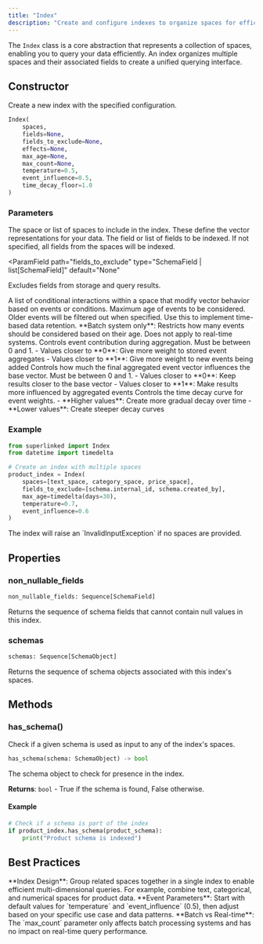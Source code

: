 ```yaml
---
title: "Index"
description: "Create and configure indexes to organize spaces for efficient data querying in Superlinked"
---
```


The `Index` class is a core abstraction that represents a collection of spaces, enabling you to query your data efficiently. An index organizes multiple spaces and their associated fields to create a unified querying interface.

## Constructor

Create a new index with the specified configuration.

```python
Index(
    spaces,
    fields=None,
    fields_to_exclude=None,
    effects=None,
    max_age=None,
    max_count=None,
    temperature=0.5,
    event_influence=0.5,
    time_decay_floor=1.0
)
```

### Parameters

<ParamField path="spaces" type="Space | list[Space]" required>
  The space or list of spaces to include in the index. These define the vector
  representations for your data.
</ParamField>

<ParamField path="fields" type="SchemaField | list[SchemaField]" default="None">
  The field or list of fields to be indexed. If not specified, all fields from
  the spaces will be indexed.
</ParamField>

<ParamField
  path="fields_to_exclude"
  type="SchemaField | list[SchemaField]"
  default="None"
>
  Excludes fields from storage and query results.
</ParamField>

<ParamField path="effects" type="Effect | list[Effect]" default="None">
  A list of conditional interactions within a space that modify vector behavior
  based on events or conditions.
</ParamField>

<ParamField path="max_age" type="datetime.timedelta" default="None">
  Maximum age of events to be considered. Older events will be filtered out when
  specified. Use this to implement time-based data retention.
</ParamField>

<ParamField path="max_count" type="int" default="None">
  **Batch system only**: Restricts how many events should be considered based on
  their age. Does not apply to real-time systems.
</ParamField>

<ParamField path="temperature" type="float" default="0.5">
  Controls event contribution during aggregation. Must be between 0 and 1. -
  Values closer to **0**: Give more weight to stored event aggregates - Values
  closer to **1**: Give more weight to new events being added
</ParamField>

<ParamField path="event_influence" type="float" default="0.5">
  Controls how much the final aggregated event vector influences the base
  vector. Must be between 0 and 1. - Values closer to **0**: Keep results closer
  to the base vector - Values closer to **1**: Make results more influenced by
  aggregated events
</ParamField>

<ParamField path="time_decay_floor" type="float" default="1.0">
  Controls the time decay curve for event weights. - **Higher values**: Create
  more gradual decay over time - **Lower values**: Create steeper decay curves
</ParamField>

### Example

```python
from superlinked import Index
from datetime import timedelta

# Create an index with multiple spaces
product_index = Index(
    spaces=[text_space, category_space, price_space],
    fields_to_exclude=[schema.internal_id, schema.created_by],
    max_age=timedelta(days=30),
    temperature=0.7,
    event_influence=0.6
)
```

<Warning>
  The index will raise an `InvalidInputException` if no spaces are provided.
</Warning>

## Properties

### non_nullable_fields

```python
non_nullable_fields: Sequence[SchemaField]
```

Returns the sequence of schema fields that cannot contain null values in this index.

### schemas

```python
schemas: Sequence[SchemaObject]
```

Returns the sequence of schema objects associated with this index's spaces.

## Methods

### has_schema()

Check if a given schema is used as input to any of the index's spaces.

```python
has_schema(schema: SchemaObject) -> bool
```

<ParamField path="schema" type="SchemaObject" required>
  The schema object to check for presence in the index.
</ParamField>

**Returns**: `bool` - True if the schema is found, False otherwise.

#### Example

```python
# Check if a schema is part of the index
if product_index.has_schema(product_schema):
    print("Product schema is indexed")
```

## Best Practices

<Tip>
  **Index Design**: Group related spaces together in a single index to enable
  efficient multi-dimensional queries. For example, combine text, categorical,
  and numerical spaces for product data.
</Tip>

<Tip>
  **Event Parameters**: Start with default values for `temperature` and
  `event_influence` (0.5), then adjust based on your specific use case and data
  patterns.
</Tip>

<Warning>
  **Batch vs Real-time**: The `max_count` parameter only affects batch
  processing systems and has no impact on real-time query performance.
</Warning>
